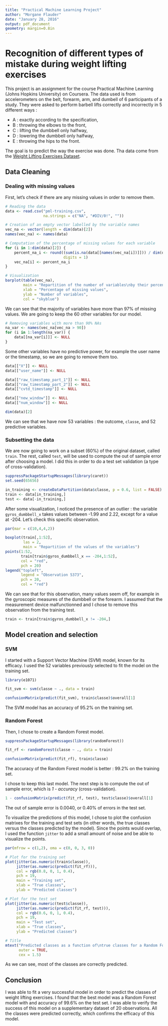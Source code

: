 ```yaml
---
title: "Practical Machine Learning Project"
author: "Morgane Flauder"
date: "January 28, 2016"
output: pdf_document
geometry: margin=0.8in
---
```


# Recognition of different types of mistake during weight lifting exercises

This project is an assignment for the course Practical Machine Learning (Johns Hopkins University) on Coursera. The data used is from accelerometers on the belt, forearm, arm, and dumbell of 6 participants of a study. They were asked to perform barbell lifts correctly and incorrectly in 5 different ways :

- A : exactly according to the specification,
- B : throwing the elbows to the front,
- C : lifting the dumbbell only halfway,
- D : lowering the dumbbell only halfway,
- E : throwing the hips to the front.

The goal is to predict the way the exercise was done. Tha data come from the [Weight Lifting Exercises Dataset](http://groupware.les.inf.puc-rio.br/har#weight_lifting_exercises).

## Data Cleaning

### Dealing with missing values

First, let's check if there are any missing values in order to remove them.

```r
# Reading the data
data <- read.csv("pml-training.csv", 
                 na.strings = c("NA", "#DIV/0!", ""))

# Creation of an empty vector labelled by the variable names
vec_na <- vector(length = dim(data)[2])
names(vec_na) <- names(data)

# Computation of the percentage of missing values for each variable
for (i in 1:dim(data)[2]) {
    percent_na_i <- round((sum(is.na(data[[names(vec_na[i])]])) / dim(data)[1]) * 100, 
                          digits = 1)
    vec_na[i] <- percent_na_i
}

# Visualization
barplot(table(vec_na),
        main = "Repartition of the number of variables\nby their percentage of missing values",
        xlab = "Percentage of missing values",
        ylab = "Number of variables",
        col = "skyblue")
```

We can see that the majority of variables have more than 97% of missing values. We are going to keep the 60 other variables for our model.

```r
# Removing variables with more than 90% NAs
na_var <- names(vec_na[vec_na > 90])
for (i in 1:length(na_var)) {
    data[[na_var[i]]] <- NULL
}
```

Some other variables have no predictive power, for example the user name or the timestamp, so we are going to remove them too.

```r
data[["X"]] <- NULL
data[["user_name"]] <- NULL

data[["raw_timestamp_part_1"]] <- NULL
data[["raw_timestamp_part_2"]] <- NULL
data[["cvtd_timestamp"]] <- NULL

data[["new_window"]] <- NULL
data[["num_window"]] <- NULL

dim(data)[2]
```

We can see that we have now 53 variables : the outcome, `classe`, and 52 predictive variables.

### Subsetting the data

We are now going to work on a subset (60%) of the original dataset, called `train`. The rest, called `test`, will be used to compute the out of sample error after choosing a model. I did this in order to do a test set validation (a type of cross-validation).

```r
suppressPackageStartupMessages(library(caret))
set.seed(65656)

in_training <- createDataPartition(data$classe, p = 0.6, list = FALSE)
train <- data[in_training,]
test <- data[-in_training,]
```

After some visualization, I noticed the presence of an outlier : the variable `gyros_dumbbell_x` takes values between -1.99 and 2.22, except for a value at -204. Let's check this specific observation.

```r
par(mar = c(10,4,4,2))

boxplot(train[,1:52], 
        las = 2,
        main = "Repartition of the values of the variables")
points(1:52, 
       train[train$gyros_dumbbell_x == -204,1:52], 
       col = "red", 
       pch = 20)
legend("topleft",
       legend = "Observation 5373",
       pch = 20,
       col = "red")
```

We can see that for this observation, many values seem off, for example in the gyroscopic measures of the dumbbell or the forearm. I assumed that the measurement device malfunctionned and I chose to remove this observation from the training test.

```r
train <- train[train$gyros_dumbbell_x != -204,] 
```

## Model creation and selection

### SVM

I started with a Support Vector Machine (SVM) model, known for its efficacy. I used the 52 variables previously selected to fit the model on the training set.

```r
library(e1071)

fit_svm <- svm(classe ~ ., data = train)

confusionMatrix(predict(fit_svm), train$classe)$overall[1]
```

The SVM model has an accuracy of 95.2% on the training set. 

### Random Forest

Then, I chose to create a Random Forest model.

```r
suppressPackageStartupMessages(library(randomForest))

fit_rf <- randomForest(classe ~ ., data = train)

confusionMatrix(predict(fit_rf), train$classe)
```

The accuracy of the Random Forest model is better : 99.2% on the training set.

I chose to keep this last model. The next step is to compute the out of sample error, which is *1 - accuracy* (cross-validation).

```r
1 - confusionMatrix(predict(fit_rf, test), test$classe)$overall[1]
```

The out of sample error is 0.0040, or 0.40% of errors in the test set.

To visualize the predictions of this model, I chose to plot the confusion matrixes for the training and test sets (in other words, the true classes versus the classes predicted by the model). Since the points would overlap, I used the function `jitter` to add a small amount of noise and be able to visualize the points.

```r
par(mfrow = c(1,2), oma = c(0, 0, 3, 0))

# Plot for the training set
plot(jitter(as.numeric(train$classe)), 
     jitter(as.numeric(predict(fit_rf))), 
     col = rgb(0.8, 0, 1, 0.4), 
     pch = 19,
     main = "Training set",
     xlab = "True classes",
     ylab = "Predicted classes")

# Plot for the test set
plot(jitter(as.numeric(test$classe)), 
     jitter(as.numeric(predict(fit_rf, test))), 
     col = rgb(0.6, 0, 1, 0.4), 
     pch = 19,
     main = "Test set",
     xlab = "True classes",
     ylab = "Predicted classes")

# Title
mtext("Predicted classes as a function of\ntrue classes for a Random Forest model", 
      outer = TRUE,
      cex = 1.5)

```

As we can see, most of the classes are correctly predicted.

## Conclusion

I was able to fit a very successful model in order to predict the classes of weight lifting exercises. I found that the best model was a Random Forest model with and accuracy of 99.6% on the test set. I was able to verify the success of this model on a supplementary dataset of 20 observations. All the classes were predicted correctly, which confirms the efficacy of this model.


